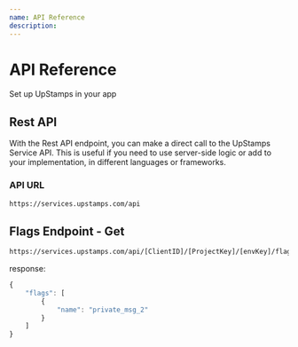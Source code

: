 ```yaml
---
name: API Reference
description:
---
```


# API Reference

Set up UpStamps in your app

## Rest API

With the Rest API endpoint, you can make a direct call to the UpStamps Service API. This is useful if you need to use server-side logic or add to your implementation, in different languages or frameworks.

### API URL

```bash
https://services.upstamps.com/api
```

## Flags Endpoint - Get

```bash
https://services.upstamps.com/api/[ClientID]/[ProjectKey]/[envKey]/flags
```

response:

```js
{
    "flags": [
        {
            "name": "private_msg_2"
        }
    ]
}
```
